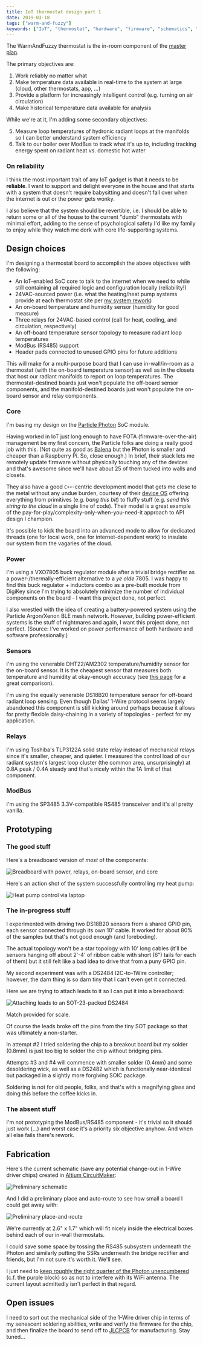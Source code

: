 ```yaml
---
title: IoT thermostat design part 1
date: 2019-03-18
tags: ["warm-and-fuzzy"]
keywords: ["IoT", "thermostat", "hardware", "firmware", "schematics", "PCB"]
---
```


The WarmAndFuzzy thermostat is the in-room component of the [master plan](/posts/warm-and-fuzzy/intro/).

The primary objectives are:

1. Work reliably no matter what
2. Make temperature data available in real-time to the system at large (cloud, other thermostats, app, ...)
3. Provide a platform for increasingly intelligent control (e.g. turning on air circulation)
4. Make historical temperature data available for analysis

While we're at it, I'm adding some secondary objectives:

5. Measure loop temperatures of hydronic radiant loops at the manifolds so I can better understand system efficiency
6. Talk to our boiler over ModBus to track what it's up to, including tracking energy spent on radiant heat vs. domestic hot water

### On reliability

I think the most important trait of any IoT gadget is that it needs to be **reliable**.
I want to support and delight everyone in the house and
that starts with a system that doesn't require babysitting and doesn't fall over when the internet is out or the power gets wonky.

I also believe that the system should be revertible, i.e. I should be able to return some or all of the house
to the current "dumb" thermostats with minimal effort,
adding to the sense of psychological safety I'd like my family to enjoy while they watch me dork with core life-supporting systems.

## Design choices

I'm designing a thermostat board to accomplish the above objectives with the following:

- An IoT-enabled SoC core to talk to the internet when we need to while still containing all required logic and configuration locally (reliability!)
- 24VAC-sourced power (i.e. what the heating/heat pump systems provide at each thermostat site per [my system rework](/posts/crafting/radiant-rework/))
- An on-board temperature and humidity sensor (humidity for good measure)
- Three relays for 24VAC-based control (call for heat, cooling, and circulation, respectively)
- An off-board temperature sensor topology to measure radiant loop temperatures
- ModBus (RS485) support
- Header pads connected to unused GPIO pins for future additions

This will make for a multi-purpose board that I can use in-wall/in-room as a thermostat (with the on-board temperature sensor)
as well as in the closets that host our radiant manifolds to report on loop temperatures.
The thermostat-destined boards just won't populate the off-board sensor components,
and the manifold-destined boards just won't populate the on-board sensor and relay components.

### Core

I'm basing my design on the [Particle Photon](https://www.particle.io/wifi/) SoC module.

Having worked in IoT just long enough to have FOTA (firmware-over-the-air) management be my first concern,
the Particle folks are doing a really good job with this.
(Not quite as good as [Balena](https://www.balena.io/) but the Photon is smaller and cheaper than a Raspberry Pi. So, close enough.)
In brief, their stack lets me remotely update firmware without physically touching any of the devices
and that's awesome since we'll have about 25 of them tucked into walls and closets.

They also have a good `C++`-centric development model that gets me close to the metal without any undue burden,
courtesy of their [device OS](https://www.particle.io/device-os/) offering everything from primitives (e.g. _bang this bit_)
to fluffy stuff (e.g. _send this string to the cloud_ in a single line of code).
Their model is a great example of the pay-for-play/complexity-only-when-you-need-it approach to API design I champion.

It's possible to kick the board into an advanced mode to allow for dedicated threads (one for local work, one for internet-dependent work)
to insulate our system from the vagaries of the cloud.

### Power

I'm using a VXO7805 buck regulator module after a trivial bridge rectifier as a power-/thermally-efficient alternative to a _ye olde_ 7805.
I was happy to find this buck regulator + inductors combo as a pre-built module from DigiKey
since I'm trying to absolutely minimize the number of individual components on the board - I want this project done, not perfect.

I also wrestled with the idea of creating a battery-powered system using the Particle Argon/Xenon BLE mesh network.
However, building power-efficient systems is the stuff of nightmares and again, I want this project done, not perfect.
(Source: I've worked on power performance of both hardware and software professionally.)

### Sensors

I'm using the venerable DHT22/AM2302 temperature/humidity sensor for the on-board sensor.
It is the cheapest sensor that measures both temperature and humidity at okay-enough accuracy
(see [this page](http://www.kandrsmith.org/RJS/Misc/Hygrometers/calib_many.html) for a great comparison).

I'm using the equally venerable DS18B20 temperature sensor for off-board radiant loop sensing.
Even though Dallas' 1-Wire protocol seems largely abandoned this component is still kicking around
perhaps because it allows for pretty flexible daisy-chaining in a variety of topologies -
perfect for my application.

### Relays

I'm using Toshiba's TLP3122A solid state relay instead of mechanical relays since it's smaller, cheaper, and quieter.
I measured the control load of our radiant system's largest loop cluster (the common area, unsurprisingly) at 0.8A peak / 0.4A steady
and that's nicely within the 1A limit of that component.

### ModBus

I'm using the SP3485 3.3V-compatible RS485 transceiver and it's all pretty vanilla.

## Prototyping

### The good stuff

Here's a breadboard version of _most_ of the components:

![](images/IMG_20190317_143534.jpg "Breadboard with power, relays, on-board sensor, and core")

Here's an action shot of the system successfully controlling my heat pump:

![](images/IMG_20190303_100932.jpg "Heat pump control via laptop")

### The in-progress stuff

I experimented with driving two DS18B20 sensors from a shared GPIO pin, each sensor connected through its own 10' cable.
It worked for about 80% of the samples but that's not good enough (and foreboding).

The actual topology won't be a star topology with 10' long cables
(it'll be sensors hanging off about 2'-4' of ribbon cable with short (6") tails for each of them)
but it still felt like a bad idea to drive that from a puny GPIO pin.

My second experiment was with a DS2484 I2C-to-1Wire controller;
however, the darn thing is so darn tiny that I can't even get it connected.

Here we are trying to attach leads to it so I can put it into a breadboard:

![](images/IMG_20190308_151347.jpg "Attaching leads to an SOT-23-packed DS2484")

Match provided for scale.

Of course the leads broke off the pins from the tiny SOT package so that was ultimately a non-starter.

In attempt #2 I tried soldering the chip to a breakout board but my solder (0.8mm) is just too big to solder the chip without bridging pins.

Attempts #3 and #4 will commence with smaller solder (0.4mm) and some desoldering wick,
as well as a DS2482 which is functionally near-identical but packaged in a slightly more forgiving SOIC package.

Soldering is not for old people, folks, and that's with a magnifying glass and doing this before the coffee kicks in.

### The absent stuff

I'm not prototyping the ModBus/RS485 component - it's trivial so it should just work (...) and worst case it's a priority six objective anyhow.
And when all else fails there's rework.

## Fabrication

Here's the current schematic (save any potential change-out in 1-Wire driver chips) created in [Altium CircuitMaker](https://circuitmaker.com):

![](images/2019-03-17-110627.png "Preliminary schematic")

And I did a preliminary place and auto-route to see how small a board I could get away with:

![](images/2019-03-17-110725.png "Preliminary place-and-route")

We're currently at 2.6" x 1.7" which will fit nicely inside the electrical boxes behind each of our in-wall thermostats.

I could save some space by tossing the RS485 subsystem underneath the Photon
and similarly putting the SSRs underneath the bridge rectifier and friends, but I'm not sure it's worth it. We'll see.

I just need to [keep roughly the right quarter of the Photon unencumbered](https://docs.particle.io/datasheets/wi-fi/photon-datasheet/#mechanical-specifications)
(c.f. the purple block) so as not to interfere with its WiFi antenna. The current layout admittedly isn't perfect in that regard.

## Open issues

I need to sort out the mechanical side of the 1-Wire driver chip in terms of my senescent soldering abilities,
write and verify the firmware for the chip, and then finalize the board to send off to [JLCPCB](https://www.jlcpcb.com) for manufacturing.
Stay tuned...
